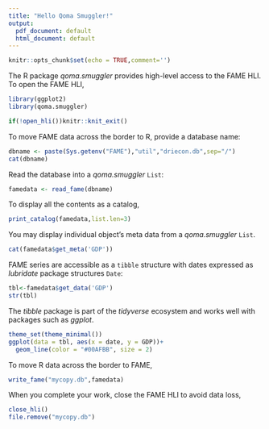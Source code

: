 ```yaml
---
title: "Hello Qoma Smuggler!"
output:
  pdf_document: default
  html_document: default
---
```


```r
knitr::opts_chunk$set(echo = TRUE,comment='')
```

The R package _qoma.smuggler_  provides high-level access to the FAME HLI.  To open the FAME HLI,
```r
library(ggplot2)
library(qoma.smuggler)

if(!open_hli())knitr::knit_exit()
```
To move FAME data across the border to R, provide a database name:
```r
dbname <- paste(Sys.getenv("FAME"),"util","driecon.db",sep="/")
cat(dbname)
```
Read the database into a _qoma.smuggler_ `List`:
```r
famedata <- read_fame(dbname)
```
To display all the contents as a catalog, 
```r
print_catalog(famedata,list.len=3)
```
You may display individual object's meta data from a _qoma.smuggler_ `List`. 
```r
cat(famedata$get_meta('GDP'))
```
FAME series are accessible as a `tibble` structure with dates expressed as _lubridate_ package structures `Date`:
```r
tbl<-famedata$get_data('GDP')
str(tbl)
```
The _tibble_ package is part of the _tidyverse_ ecosystem and works well with packages such as _ggplot_.
```r
theme_set(theme_minimal())
ggplot(data = tbl, aes(x = date, y = GDP))+
  geom_line(color = "#00AFBB", size = 2)
```

To move R data across the border to FAME,
```r
write_fame("mycopy.db",famedata)
```

When you complete your work, close the FAME HLI to avoid data loss,
```r
close_hli()
file.remove("mycopy.db")
```
